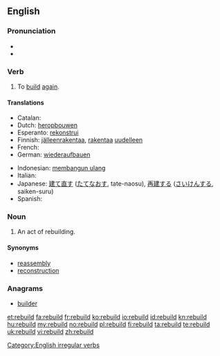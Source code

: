 ==English==

===Pronunciation===
* {{IPA|/ˈriːbɪld/}}
* {{rhymes|ɪld}}

===Verb===
{{en-verb|rebuilds|rebuilding|rebuilt|rebuilt}}

# To [[build]] [[again]].

====Translations====
{{trans-top|to build again}}
* Catalan: {{t|ca|reconstruir}}
* Dutch: [[heropbouwen]]
* Esperanto: [[rekonstrui]]
* Finnish: [[jälleenrakentaa]], [[rakentaa]] [[uudelleen]]
* French: {{t+|fr|reconstruire}}
* German: [[wiederaufbauen]]
{{trans-mid}}
* Indonesian: [[bangun ulang|membangun ulang]]
* Italian: {{t+|it|ricostruire}}
* Japanese: [[建て直す]] ([[たてなおす]], tate-naosu), [[再建]]する ([[さいけん]]する, saiken-suru)
* Spanish: {{t+|es|reconstruir}}
{{trans-bottom}}

===Noun===
{{en-noun}}

# An act of rebuilding.

====Synonyms====
* [[reassembly]]
* [[reconstruction]]

===Anagrams===
* [[builder#English|builder]]

[[Category:English irregular verbs]]

[[et:rebuild]]
[[fa:rebuild]]
[[fr:rebuild]]
[[ko:rebuild]]
[[io:rebuild]]
[[id:rebuild]]
[[kn:rebuild]]
[[hu:rebuild]]
[[my:rebuild]]
[[no:rebuild]]
[[pl:rebuild]]
[[fi:rebuild]]
[[ta:rebuild]]
[[te:rebuild]]
[[uk:rebuild]]
[[vi:rebuild]]
[[zh:rebuild]]